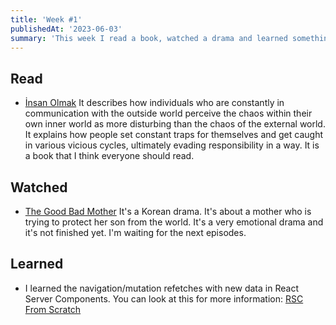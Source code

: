 ```yaml
---
title: 'Week #1'
publishedAt: '2023-06-03'
summary: 'This week I read a book, watched a drama and learned something new.'
---
```


## Read

-   [İnsan Olmak](https://www.goodreads.com/tr/book/show/11079931)
    It describes how individuals who are constantly in communication with the outside world perceive the chaos within their own inner world as more disturbing than the chaos of the external world. It explains how people set constant traps for themselves and get caught in various vicious cycles, ultimately evading responsibility in a way. It is a book that I think everyone should read.

## Watched

-   [The Good Bad Mother](https://www.netflix.com/title/81669775)
    It's a Korean drama. It's about a mother who is trying to protect her son from the world. It's a very emotional drama and it's not finished yet. I'm waiting for the next episodes.

## Learned

-   I learned the navigation/mutation refetches with new data in React Server Components. You can look at this for more information: [RSC From Scratch](https://github.com/reactwg/server-components/discussions/5)
